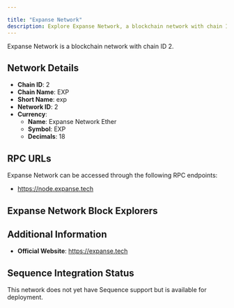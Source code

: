 ```yaml
---

title: "Expanse Network"
description: Explore Expanse Network, a blockchain network with chain ID 2. Learn about its native currency, Expanse Network Ether, and how to interact with the network.
---
```




Expanse Network is a blockchain network with chain ID 2.

## Network Details

- **Chain ID**: 2
- **Chain Name**: EXP
- **Short Name**: exp
- **Network ID**: 2
- **Currency**: 
  - **Name**: Expanse Network Ether
  - **Symbol**: EXP
  - **Decimals**: 18

## RPC URLs

Expanse Network can be accessed through the following RPC endpoints:

- https://node.expanse.tech

## Expanse Network Block Explorers



## Additional Information

- **Official Website**: https://expanse.tech

## Sequence Integration Status

This network does not yet have Sequence support but is available for deployment.
